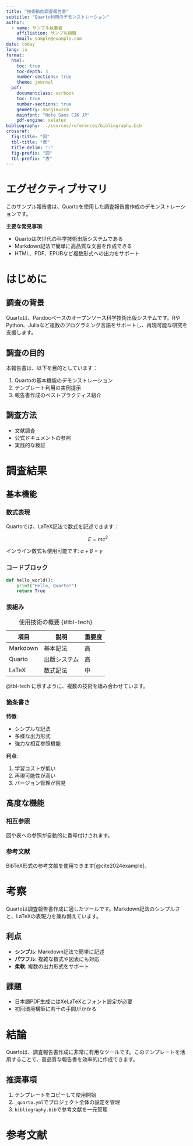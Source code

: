 ```yaml
---
title: "技術動向調査報告書"
subtitle: "Quarto利用のデモンストレーション"
author:
  - name: サンプル執筆者
    affiliation: サンプル組織
    email: sample@example.com
date: today
lang: ja
format:
  html:
    toc: true
    toc-depth: 3
    number-sections: true
    theme: journal
  pdf:
    documentclass: scrbook
    toc: true
    number-sections: true
    geometry: margin=2cm
    mainfont: "Noto Sans CJK JP"
    pdf-engine: xelatex
bibliography: ../sources/references/bibliography.bib
crossref:
  fig-title: "図"
  tbl-title: "表"
  title-delim: ":"
  fig-prefix: "図"
  tbl-prefix: "表"
---
```


# エグゼクティブサマリ {.unnumbered}

このサンプル報告書は、Quartoを使用した調査報告書作成のデモンストレーションです。

**主要な発見事項**:

- Quartoは次世代の科学技術出版システムである
- Markdown記法で簡単に高品質な文書を作成できる
- HTML、PDF、EPUBなど複数形式への出力をサポート

# はじめに

## 調査の背景

Quartoは、Pandocベースのオープンソース科学技術出版システムです。RやPython、Juliaなど複数のプログラミング言語をサポートし、再現可能な研究を支援します。

## 調査の目的

本報告書は、以下を目的としています：

1. Quartoの基本機能のデモンストレーション
2. テンプレート利用の実例提示
3. 報告書作成のベストプラクティス紹介

## 調査方法

- 文献調査
- 公式ドキュメントの参照
- 実践的な検証

# 調査結果

## 基本機能

### 数式表現

Quartoでは、LaTeX記法で数式を記述できます：

$$
E = mc^2
$$

インライン数式も使用可能です: $\alpha + \beta = \gamma$

### コードブロック

```python
def hello_world():
    print("Hello, Quarto!")
    return True
```

### 表組み

| 項目 | 説明 | 重要度 |
|------|------|--------|
| Markdown | 基本記法 | 高 |
| Quarto | 出版システム | 高 |
| LaTeX | 数式記法 | 中 |

: 使用技術の概要 {#tbl-tech}

@tbl-tech に示すように、複数の技術を組み合わせています。

### 箇条書き

**特徴**:

- シンプルな記法
- 多様な出力形式
- 強力な相互参照機能

**利点**:

1. 学習コストが低い
2. 再現可能性が高い
3. バージョン管理が容易

## 高度な機能

### 相互参照

図や表への参照が自動的に番号付けされます。

### 参考文献

BibTeX形式の参考文献を使用できます[@cite2024example]。

# 考察

Quartoは調査報告書作成に適したツールです。Markdown記法のシンプルさと、LaTeXの表現力を兼ね備えています。

## 利点

- **シンプル**: Markdown記法で簡単に記述
- **パワフル**: 複雑な数式や図表にも対応
- **柔軟**: 複数の出力形式をサポート

## 課題

- 日本語PDF生成にはXeLaTeXとフォント設定が必要
- 初回環境構築に若干の手間がかかる

# 結論

Quartoは、調査報告書作成に非常に有用なツールです。このテンプレートを活用することで、高品質な報告書を効率的に作成できます。

## 推奨事項

1. テンプレートをコピーして使用開始
2. `_quarto.yml`でプロジェクト全体の設定を管理
3. `bibliography.bib`で参考文献を一元管理

# 参考文献 {.unnumbered}

::: {#refs}
:::
